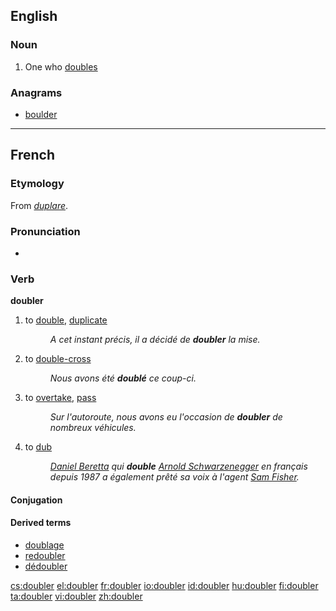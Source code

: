 ==English==

===Noun===
{{en-noun}}

# One who [[double]]s

===Anagrams===
* [[boulder#English|boulder]]

----
==French==

===Etymology===
From {{etyl|LL.|fr}} ''[[duplare]]''.

===Pronunciation===
* {{audio|Fr-doubler.ogg|Audio}}

===Verb===
'''doubler'''

# to [[double]], [[duplicate]]
#: ''A cet instant précis, il a décidé de '''doubler''' la mise.''
# to [[double-cross]]
#: ''Nous avons été '''doublé''' ce coup-ci.''
# to [[overtake]], [[pass]]
#: ''Sur l'autoroute, nous avons eu l'occasion de '''doubler''' de nombreux véhicules.''
# to [[dub]]
#: ''[[:w:Daniel Beretta|Daniel Beretta]] qui '''double''' [[:w:Arnold Schwarzenegger|Arnold Schwarzenegger]] en français depuis 1987 a également prêté sa voix à l'agent [[:w:Sam Fisher|Sam Fisher]].''

====Conjugation====
{{fr-conj-er|doubl|avoir}}

====Derived terms====
* [[doublage]]
* [[redoubler]]
* [[dédoubler]]

[[cs:doubler]]
[[el:doubler]]
[[fr:doubler]]
[[io:doubler]]
[[id:doubler]]
[[hu:doubler]]
[[fi:doubler]]
[[ta:doubler]]
[[vi:doubler]]
[[zh:doubler]]